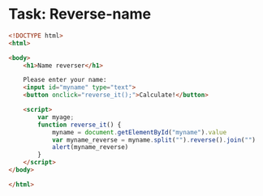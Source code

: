 # Task: Reverse-name

```html
<!DOCTYPE html>
<html>

<body>
    <h1>Name reverser</h1>

    Please enter your name:
    <input id="myname" type="text">
    <button onclick="reverse_it();">Calculate!</button>

    <script>
        var myage;
        function reverse_it() {
            myname = document.getElementById("myname").value
            var myname_reverse = myname.split("").reverse().join("")
            alert(myname_reverse)
        }
    </script>
</body>

</html>
```
